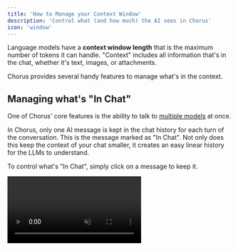 ```yaml
---
title: 'How to Manage your Context Window'
description: 'Control what (and how much) the AI sees in Chorus'
icon: 'window'
---
```


Language models have a **context window length** that is the maximum number of tokens it can handle. "Context" includes all information that's in the chat, whether it's text, images, or attachments.

Chorus provides several handy features to manage what's in the context. 

## Managing what's "In Chat" 

One of Chorus' core features is the ability to talk to [multiple models](../core/multiple-models) at once. 

In Chorus, only one AI message is kept in the chat history for each turn of the conversation. This is the message marked as "In Chat". Not only does this keep the context of your chat smaller, it creates an easy linear history for the LLMs to understand. 

To control what's "In Chat", simply click on a message to keep it. 

<video  src="/images/add-model.mp4" autoPlay loop muted class="rounded-2xl" /> 

## Summarizing and Starting a New Chat 

If one of your models runs out of context length, you'll be presented with a error message. If you press the `Summarize and Start New Chat` button, it will: 

- Summarize and transcribe your current chat 
- Create a new chat, attaching the transcription as a markdown file 
- Queue up your message that the AI was originally unable to respond to 

<img src="https://github.com/user-attachments/assets/a0016375-91a9-4bb8-868c-21178bf666fd" alt="Context Limit Error" />
